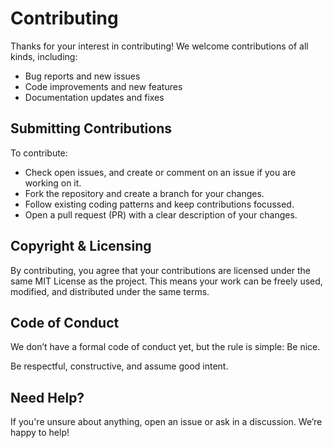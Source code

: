 # Contributing

Thanks for your interest in contributing! We welcome contributions of all kinds, including:

- Bug reports and new issues
- Code improvements and new features
- Documentation updates and fixes

## Submitting Contributions

To contribute:

- Check open issues, and create or comment on an issue if you are working on it.
- Fork the repository and create a branch for your changes.
- Follow existing coding patterns and keep contributions focussed.
- Open a pull request (PR) with a clear description of your changes.

## Copyright & Licensing

By contributing, you agree that your contributions are licensed under the same MIT License as the project. This means your work can be freely used, modified, and distributed under the same terms.

## Code of Conduct

We don’t have a formal code of conduct yet, but the rule is simple: Be nice.

Be respectful, constructive, and assume good intent.

## Need Help?

If you're unsure about anything, open an issue or ask in a discussion. We’re happy to help!
